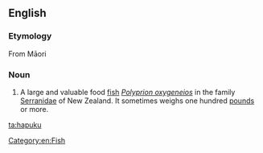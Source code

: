 ==English==

===Etymology===
From Māori {{term|hāpuku}}

===Noun===
{{wikipedia}}
{{en-noun}}

# {{qualifier|zoology}} A large and valuable food [[fish]] ''[[Polyprion oxygeneios]]'' in the family [[Serranidae]] of New Zealand. It sometimes weighs one hundred [[pound]]s or more.

[[Category:en:Fish]]

[[ta:hapuku]]